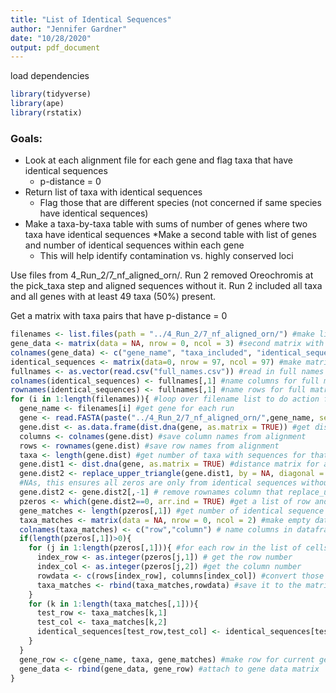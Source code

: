 ```yaml
---
title: "List of Identical Sequences"
author: "Jennifer Gardner"
date: "10/28/2020"
output: pdf_document
---
```

load dependencies
```r
library(tidyverse)
library(ape)
library(rstatix)
```



### Goals:
* Look at each alignment file for each gene and flag taxa that have identical sequences
  * p-distance = 0
* Return list of taxa with identical sequences
  * Flag those that are different species (not concerned if same species have identical sequences)
* Make a taxa-by-taxa table with sums of number of genes where two taxa have identical sequences
*Make a second table with list of genes and number of identical sequences within each gene
  * This will help identify contamination vs. highly conserved loci


Use files from 4_Run_2/7_nf_aligned_orn/. Run 2 removed Oreochromis at the pick_taxa step and aligned sequences without it. Run 2 included all taxa and all genes with at least 49 taxa (50%) present. 

Get a matrix with taxa pairs that have p-distance = 0

```r
filenames <- list.files(path = "../4_Run_2/7_nf_aligned_orn/") #make list of filenames of gene alignment fastas
gene_data <- matrix(data = NA, nrow = 0, ncol = 3) #second matrix with gene info
colnames(gene_data) <- c("gene_name", "taxa_included", "identical_sequences") #naming columns for gene info matrix
identical_sequences <- matrix(data=0, nrow = 97, ncol = 97) #make matrix for tallying identical sequences
fullnames <- as.vector(read.csv("full_names.csv")) #read in full names
colnames(identical_sequences) <- fullnames[,1] #name columns for full matrix
rownames(identical_sequences) <- fullnames[,1] #name rows for full matrix
for (i in 1:length(filenames)){ #loop over filename list to do action for each gene in folder
  gene_name <- filenames[i] #get gene for each run
  gene <- read.FASTA(paste("../4_Run_2/7_nf_aligned_orn/",gene_name, sep = "")) #read in gene alignment
  gene.dist <- as.data.frame(dist.dna(gene, as.matrix = TRUE)) #get distance matrix as data frame for names
  columns <- colnames(gene.dist) #save column names from alignment
  rows <- rownames(gene.dist) #save row names from alignment
  taxa <- length(gene.dist) #get number of taxa with sequences for that gene
  gene.dist1 <- dist.dna(gene, as.matrix = TRUE) #distance matrix for analysis
  gene.dist2 <- replace_upper_triangle(gene.dist1, by = NA, diagonal = FALSE) #replace upper triangle and diagonal with
  #NAs, this ensures all zeros are only from identical sequences without duplicates or self matches
  gene.dist2 <- gene.dist2[,-1] # remove rownames column that replace_upper_triangle generates
  pzeros <- which(gene.dist2==0, arr.ind = TRUE) #get a list of row and column numbers where p-dist = 0
  gene_matches <- length(pzeros[,1]) #get number of identical sequence pairs for this gene
  taxa_matches <- matrix(data = NA, nrow = 0, ncol = 2) #make empty data frame to save taxa matches
  colnames(taxa_matches) <- c("row","column") # name columns in dataframe
  if(length(pzeros[,1])>0){
    for (j in 1:length(pzeros[,1])){ #for each row in the list of cells where p-dist =0
      index_row <- as.integer(pzeros[j,1]) # get the row number
      index_col <- as.integer(pzeros[j,2]) #get the column number
      rowdata <- c(rows[index_row], columns[index_col]) #convert those to taxa names based on row/column names above
      taxa_matches <- rbind(taxa_matches,rowdata) #save it to the matrix created before for loop
    }
    for (k in 1:length(taxa_matches[,1])){
      test_row <- taxa_matches[k,1]
      test_col <- taxa_matches[k,2]
      identical_sequences[test_row,test_col] <- identical_sequences[test_row,test_col] +1
    }
  }
  gene_row <- c(gene_name, taxa, gene_matches) #make row for current gene
  gene_data <- rbind(gene_data, gene_row) #attach to gene data matrix
}
```





